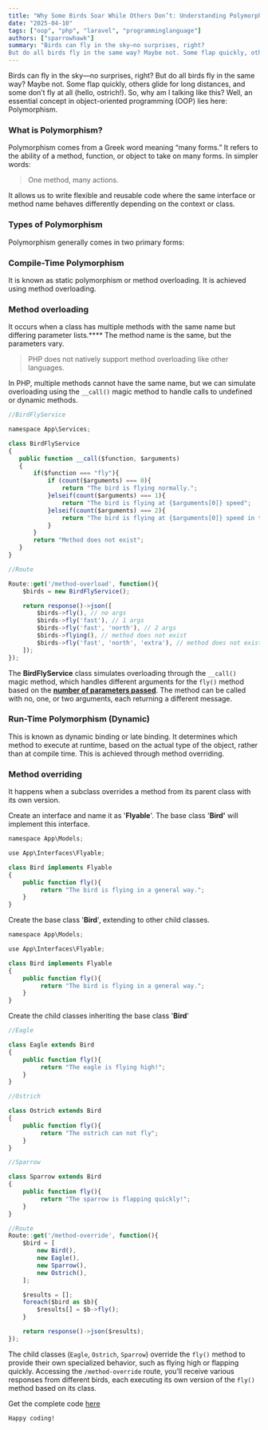 ```yaml
---
title: "Why Some Birds Soar While Others Don’t: Understanding Polymorphism in Laravel"
date: "2025-04-10"
tags: ["oop", "php", "laravel", "programminglanguage"]
authors: ["sparrowhawk"]
summary: "Birds can fly in the sky—no surprises, right?
But do all birds fly in the same way? Maybe not. Some flap quickly, others glide for long distances, and some don’t fly at all (hello, ostrich!). So, why am I talking like this? Well, here lies an important concept in Object-Oriented Programming (OOP), and that is: Polymorphism."
---
```


Birds can fly in the sky—no surprises, right? But do all birds fly in the same way? Maybe not. Some flap quickly, others glide for long distances, and some don’t fly at all (hello, ostrich!). So, why am I talking like this? Well, an essential concept in object-oriented programming (OOP) lies here: Polymorphism.

### What is Polymorphism?

Polymorphism comes from a Greek word meaning “many forms.” It refers to the ability of a method, function, or object to take on many forms. In simpler words:&#x20;

> One method, many actions.

It allows us to write flexible and reusable code where the same interface or method name behaves differently depending on the context or class.

### Types of Polymorphism

Polymorphism generally comes in two primary forms:

### Compile-Time Polymorphism

&#x20;It is known as static polymorphism or method overloading. It is achieved using method overloading.

### Method overloading

It occurs when a class has multiple methods with the same name but differing parameter lists.\*\*\*\* The method name is the same, but the parameters vary.

> PHP does not natively support method overloading like other languages.

In PHP, multiple methods cannot have the same name, but we can simulate overloading using the `__call()` magic method to handle calls to undefined or dynamic methods.

```js
//BirdFlyService

namespace App\Services;

class BirdFlyService
{
   public function __call($function, $arguments)
   {
	   if($function === "fly"){
		   if (count($arguments) === 0){
			   return "The bird is flying normally.";
		   }elseif(count($arguments) === 1){
			   return "The bird is flying at {$arguments[0]} speed";
		   }elseif(count($arguments) === 2){
			   return "The bird is flying at {$arguments[0]} speed in the {$arguments[1]}";
		   }
	   }
	   return "Method does not exist";
   }
}

//Route

Route::get('/method-overload', function(){
	$birds = new BirdFlyService();

	return response()->json([
		$birds->fly(), // no args
		$birds->fly('fast'), // 1 args
		$birds->fly('fast', 'north'), // 2 args
        $birds->flying(), // method does not exist
        $birds->fly('fast', 'north', 'extra'), // method does not exist
	]);
});
```

The **BirdFlyService** class simulates overloading through the `__call() `magic method, which handles different arguments for the `fly()` method based on the <u>**number of parameters passed**</u>. The method can be called with no, one, or two arguments, each returning a different message.

### Run-Time Polymorphism (Dynamic)

This is known as dynamic binding or late binding. It determines which method to execute at runtime, based on the actual type of the object, rather than at compile time. This is achieved through method overriding.

### Method overriding

It happens when a subclass overrides a method from its parent class with its own version.

Create an interface and name it as '**Flyable**'. The base class '**Bird'** will implement this interface.

```js
namespace App\Models;

use App\Interfaces\Flyable;

class Bird implements Flyable
{
	public function fly(){
		 return "The bird is flying in a general way.";
	}
}
```

Create the base class '**Bird**', extending to other child classes.

```js
namespace App\Models;

use App\Interfaces\Flyable;

class Bird implements Flyable
{
	public function fly(){
		 return "The bird is flying in a general way.";
	}
}
```

Create the child classes inheriting the base class '**Bird**'

```js
//Eagle

class Eagle extends Bird
{
	public function fly(){
		 return "The eagle is flying high!";
	}
}

//Ostrich

class Ostrich extends Bird
{
	public function fly(){
		 return "The ostrich can not fly";
	}
}

//Sparrow

class Sparrow extends Bird
{
	public function fly(){
		 return "The sparrow is flapping quickly!";
	}
}

//Route
Route::get('/method-override', function(){
    $bird = [
        new Bird(),
        new Eagle(),
        new Sparrow(),
        new Ostrich(),
    ];

    $results = [];
    foreach($bird as $b){
        $results[] = $b->fly();
    }

	return response()->json($results);
});
```

The child classes (`Eagle`, `Ostrich`, `Sparrow`) override the `fly()` method to provide their own specialized behavior, such as flying high or flapping quickly. Accessing the `/method-override` route, you’ll receive various responses from different birds, each executing its own version of the `fly()` method based on its class.

Get the complete code [here](https://github.com/mustanjid/AdvanceOOPwithLv/tree/Polymorphism)

`Happy coding!`
